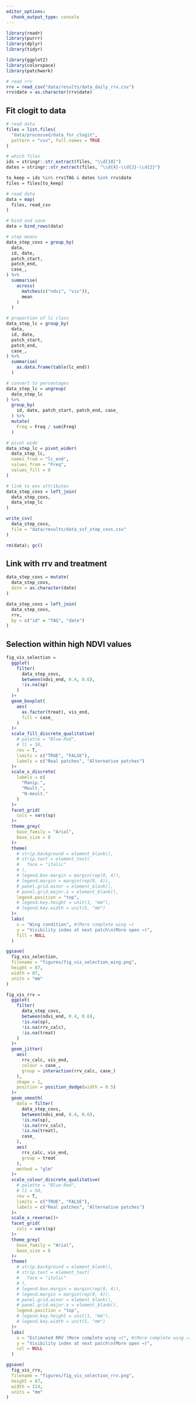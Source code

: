 ```yaml
---
editor_options: 
  chunk_output_type: console
---
```


```r
library(readr)
library(purrr)
library(dplyr)
library(tidyr)

library(ggplot2)
library(colorspace)
library(patchwork)
```

```r
# read rrv
rrv = read_csv("data/results/data_daily_rrv.csv")
rrv$date = as.character(rrv$date)
```

## Fit clogit to data

```r
# read data
files = list.files(
  "data/processed/data_for_clogit",
  pattern = "csv", full.names = TRUE
)
```

```r
# which files
ids = stringr::str_extract(files, "\\d{10}")
dates = stringr::str_extract(files, "\\d{4}-\\d{2}-\\d{2}")
```

```r
to_keep = ids %in% rrv$TAG & dates %in% rrv$date
files = files[to_keep]
```

```r
# read data
data = map(
  files, read_csv
)

# bind and save
data = bind_rows(data)

# step means
data_step_covs = group_by(
  data,
  id, date,
  patch_start,
  patch_end,
  case_,
) %>% 
  summarise(
    across(
      matches(c("ndvi", "vis")),
      mean
    )
  )

# proportion of lc class
data_step_lc = group_by(
  data,
  id, date,
  patch_start,
  patch_end,
  case_,
) %>%
  summarise(
    as.data.frame(table(lc_end))
  )

# convert to percentages
data_step_lc = ungroup(
  data_step_lc
) %>% 
  group_by(
    id, date, patch_start, patch_end, case_
  ) %>% 
  mutate(
    Freq = Freq / sum(Freq)
  )

# pivot wide
data_step_lc = pivot_wider(
  data_step_lc,
  names_from = "lc_end",
  values_from = "Freq", 
  values_fill = 0
)

# link to env attributes
data_step_covs = left_join(
  data_step_covs,
  data_step_lc
)

write_csv(
  data_step_covs,
  file = "data/results/data_ssf_step_covs.csv"
)
```

```r
rm(data); gc()
```

## Link with rrv and treatment

```r
data_step_covs = mutate(
  data_step_covs,
  date = as.character(date)
)

data_step_covs = left_join(
  data_step_covs,
  rrv,
  by = c("id" = "TAG", "date")
)
```

## Selection within high NDVI values

```r
fig_vis_selection =
  ggplot(
    filter(
      data_step_covs,
      between(ndvi_end, 0.4, 0.6),
      !is.na(sp)
    )
  )+
  geom_boxplot(
    aes(
      as.factor(treat), vis_end,
      fill = case_
    )
  )+
  scale_fill_discrete_qualitative(
    # palette = "Blue-Red",
    # l1 = 50,
    rev = T,
    limits = c("TRUE", "FALSE"),
    labels = c("Real patches", "Alternative patches")
  )+
  scale_x_discrete(
    labels = c(
      "Manip.",
      "Moult.",
      "N-moult."
    )
  )+
  facet_grid(
    cols = vars(sp)
  )+
  theme_grey(
    base_family = "Arial",
    base_size = 8
  )+
  theme(
    # strip.background = element_blank(),
    # strip.text = element_text(
    #   face = "italic"
    # ),
    # legend.box.margin = margin(rep(0, 4)),
    # legend.margin = margin(rep(0, 4)),
    # panel.grid.minor = element_blank(),
    # panel.grid.major.x = element_blank(),
    legend.position = "top",
    # legend.key.height = unit(1, "mm"),
    # legend.key.width = unit(5, "mm")
  )+
  labs(
    x = "Wing condition", #(More complete wing →)
    y = "Visibility index at next patch\n(More open →)",
    fill = NULL
  )

ggsave(
  fig_vis_selection,
  filename = "figures/fig_vis_selection_wing.png",
  height = 87,
  width = 87,
  units = "mm"
)
```

```r
fig_vis_rrv = 
  ggplot(
    filter(
      data_step_covs,
      between(ndvi_end, 0.4, 0.6),
      !is.na(sp),
      !is.na(rrv_calc),
      !is.na(treat)
    )
  )+
  geom_jitter(
    aes(
      rrv_calc, vis_end,
      colour = case_,
      group = interaction(rrv_calc, case_)
    ),
    shape = 1,
    position = position_dodge(width = 0.5)
  )+
  geom_smooth(
    data = filter(
      data_step_covs,
      between(ndvi_end, 0.4, 0.6),
      !is.na(sp),
      !is.na(rrv_calc),
      !is.na(treat),
      case_
    ),
    aes(
      rrv_calc, vis_end,
      group = treat
    ),
    method = "glm"
  )+
  scale_colour_discrete_qualitative(
    # palette = "Blue-Red",
    # l1 = 50,
    rev = T,
    limits = c("TRUE", "FALSE"),
    labels = c("Real patches", "Alternative patches")
  )+
  scale_x_reverse()+
  facet_grid(
    cols = vars(sp)
  )+
  theme_grey(
    base_family = "Arial",
    base_size = 8
  )+
  theme(
    # strip.background = element_blank(),
    # strip.text = element_text(
    #   face = "italic"
    # ),
    # legend.box.margin = margin(rep(0, 4)),
    # legend.margin = margin(rep(0, 4)),
    # panel.grid.minor = element_blank(),
    # panel.grid.major.x = element_blank(),
    legend.position = "top",
    # legend.key.height = unit(1, "mm"),
    # legend.key.width = unit(5, "mm")
  )+
  labs(
    x = "Estimated RRV (More complete wing →)", #(More complete wing →)
    y = "Visibility index at next patch\n(More open →)",
    col = NULL
  )

ggsave(
  fig_vis_rrv,
  filename = "figures/fig_vis_selection_rrv.png",
  height = 87,
  width = 114,
  units = "mm"
)
```

```r

```


